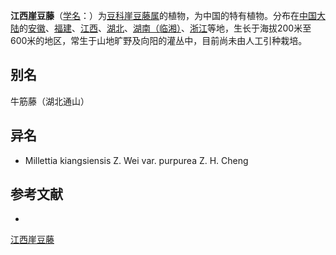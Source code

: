 {{Speciesbox
| name = 江西崖豆藤
| status = 
| status_system = 
| image =
| genus = Millettia
| species = kiangsiensis
| authority = 
| subdivision_ranks =[[变型|变型]]
| subdivision =
* 江西崖豆藤 ''M. k.'' f. ''kiangsiensis''
* [[紫花崖豆藤|紫花崖豆藤]] ''M. k.'' f. ''purpurea''
}}

'''江西崖豆藤'''（[[学名|学名]]：{{lang|la|''Millettia kiangsiensis''}}）为[[豆科|豆科]][[崖豆藤属|崖豆藤属]]的植物，为中国的特有植物。分布在[[中国大陆|中国大陆]]的[[安徽|安徽]]、[[福建|福建]]、[[江西|江西]]、[[湖北|湖北]]、[[湖南（临湘）|湖南（临湘）]]、[[浙江|浙江]]等地，生长于海拔200米至600米的地区，常生于山地旷野及向阳的灌丛中，目前尚未由人工引种栽培。

== 别名 ==
牛筋藤（湖北通山）

== 异名 ==
* Millettia kiangsiensis Z. Wei var. purpurea Z. H. Cheng

== 参考文献 ==
<div class="references-small">
* {{cite web| url =http://www.bioinfo.cn/db05/KmzwSpecies.php?action=view&id=16338| title =江西崖豆藤（原变型）| work =《中国高等植物数据库全库》| publisher =中国科学院微生物研究所| author =昆明植物研究所| accessdate =2009-02-25| deadurl =yes| archiveurl =https://web.archive.org/web/20160305040828/http://www.bioinfo.cn/db05/KmzwSpecies.php?action=view&id=16338| archivedate =2016-03-05}}
</div>
{{Taxonbar|from=Q11135225}}

[[Category:崖豆藤属|江西崖豆藤]]


{{植物小作品}}